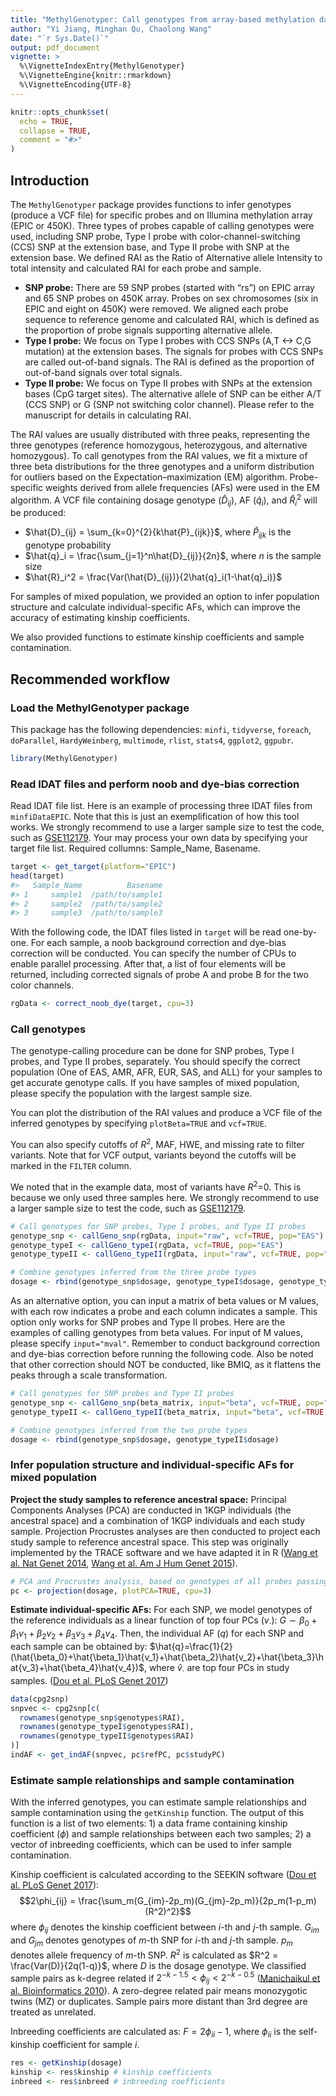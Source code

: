 ```yaml
---
title: "MethylGenotyper: Call genotypes from array-based methylation data"
author: "Yi Jiang, Minghan Qu, Chaolong Wang"
date: "`r Sys.Date()`"
output: pdf_document
vignette: >
  %\VignetteIndexEntry{MethylGenotyper}
  %\VignetteEngine{knitr::rmarkdown}
  %\VignetteEncoding{UTF-8}
---
```


```r
knitr::opts_chunk$set(
  echo = TRUE,
  collapse = TRUE,
  comment = "#>"
)
```

## Introduction

The `MethylGenotyper` package provides functions to infer genotypes (produce a VCF file) for specific probes and on Illumina methylation array (EPIC or 450K). Three types of probes capable of calling genotypes were used, including SNP probe, Type I probe with color-channel-switching (CCS) SNP at the extension base, and Type II probe with SNP at the extension base. We defined RAI as the Ratio of Alternative allele Intensity to total intensity and calculated RAI for each probe and sample.

-   **SNP probe:** There are 59 SNP probes (started with "rs") on EPIC array and 65 SNP probes on 450K array. Probes on sex chromosomes (six in EPIC and eight on 450K) were removed. We aligned each probe sequence to reference genome and calculated RAI, which is defined as the proportion of probe signals supporting alternative allele.
-   **Type I probe:** We focus on Type I probes with CCS SNPs (A,T \<-\> C,G mutation) at the extension bases. The signals for probes with CCS SNPs are called out-of-band signals. The RAI is defined as the proportion of out-of-band signals over total signals.
-   **Type II probe:** We focus on Type II probes with SNPs at the extension bases (CpG target sites). The alternative allele of SNP can be either A/T (CCS SNP) or G (SNP not switching color channel). Please refer to the manuscript for details in calculating RAI.

The RAI values are usually distributed with three peaks, representing the three genotypes (reference homozygous, heterozygous, and alternative homozygous). To call genotypes from the RAI values, we fit a mixture of three beta distributions for the three genotypes and a uniform distribution for outliers based on the Expectation--maximization (EM) algorithm. Probe-specific weights derived from allele frequencies (AFs) were used in the EM algorithm. A VCF file containing dosage genotype ($\hat{D}_{ij}$), AF ($\hat{q}_i$), and $\hat{R}_i^2$ will be produced:

-   $\hat{D}_{ij} = \sum_{k=0}^{2}{k\hat{P}_{ijk}}$, where $\hat{P}_{ijk}$ is the genotype probability
-   $\hat{q}_i = \frac{\sum_{j=1}^n\hat{D}_{ij}}{2n}$, where $n$ is the sample size
-   $\hat{R}_i^2 = \frac{Var(\hat{D}_{ij})}{2\hat{q}_i(1-\hat{q}_i)}$

For samples of mixed population, we provided an option to infer population structure and calculate individual-specific AFs, which can improve the accuracy of estimating kinship coefficients.

We also provided functions to estimate kinship coefficients and sample contamination.

## Recommended workflow

### Load the MethylGenotyper package

This package has the following dependencies: `minfi`, `tidyverse`, `foreach`, `doParallel`, `HardyWeinberg`, `multimode`, `rlist`, `stats4`, `ggplot2`, `ggpubr`.

```r
library(MethylGenotyper)
```

### Read IDAT files and perform noob and dye-bias correction

Read IDAT file list. Here is an example of processing three IDAT files from `minfiDataEPIC`. Note that this is just an exemplification of how this tool works. We strongly recommend to use a larger sample size to test the code, such as [GSE112179](https://www.ncbi.nlm.nih.gov/geo/query/acc.cgi?acc=GSE112179). Your may process your own data by specifying your target file list. Required collumns: Sample_Name, Basename.

```r
target <- get_target(platform="EPIC")
head(target)
#>   Sample_Name          Basename
#> 1     sample1  /path/to/sample1
#> 2     sample2  /path/to/sample2
#> 3     sample3  /path/to/sample3
```

With the following code, the IDAT files listed in `target` will be read one-by-one. For each sample, a noob background correction and dye-bias correction will be conducted. You can specify the number of CPUs to enable parallel processing. After that, a list of four elements will be returned, including corrected signals of probe A and probe B for the two color channels.

```r
rgData <- correct_noob_dye(target, cpu=3)
```

### Call genotypes

The genotype-calling procedure can be done for SNP probes, Type I probes, and Type II probes, separately. You should specify the correct population (One of EAS, AMR, AFR, EUR, SAS, and ALL) for your samples to get accurate genotype calls. If you have samples of mixed population, please specify the population with the largest sample size. 

You can plot the distribution of the RAI values and produce a VCF file of the inferred genotypes by specifying `plotBeta=TRUE` and `vcf=TRUE`.

You can also specify cutoffs of $R^2$, MAF, HWE, and missing rate to filter variants. Note that for VCF output, variants beyond the cutoffs will be marked in the `FILTER` column.

We noted that in the example data, most of variants have $R^2$=0. This is because we only used three samples here. We strongly recommend to use a larger sample size to test the code, such as [GSE112179](https://www.ncbi.nlm.nih.gov/geo/query/acc.cgi?acc=GSE112179).

```r
# Call genotypes for SNP probes, Type I probes, and Type II probes
genotype_snp <- callGeno_snp(rgData, input="raw", vcf=TRUE, pop="EAS")
genotype_typeI <- callGeno_typeI(rgData, vcf=TRUE, pop="EAS")
genotype_typeII <- callGeno_typeII(rgData, input="raw", vcf=TRUE, pop="EAS")

# Combine genotypes inferred from the three probe types
dosage <- rbind(genotype_snp$dosage, genotype_typeI$dosage, genotype_typeII$dosage)
```

As an alternative option, you can input a matrix of beta values or M values, with each row indicates a probe and each column indicates a sample. This option only works for SNP probes and Type II probes. Here are the examples of calling genotypes from beta values. For input of M values, please specify `input="mval"`. Remember to conduct background correction and dye-bias correction before running the following code. Also be noted that other correction should NOT be conducted, like BMIQ, as it flattens the peaks through a scale transformation.

```r
# Call genotypes for SNP probes and Type II probes
genotype_snp <- callGeno_snp(beta_matrix, input="beta", vcf=TRUE, pop="EAS")
genotype_typeII <- callGeno_typeII(beta_matrix, input="beta", vcf=TRUE, pop="EAS")

# Combine genotypes inferred from the two probe types
dosage <- rbind(genotype_snp$dosage, genotype_typeII$dosage)
```

### Infer population structure and individual-specific AFs for mixed population

**Project the study samples to reference ancestral space:** Principal Components Analyses (PCA) are conducted in 1KGP individuals (the ancestral space) and a combination of 1KGP individuals and each study sample. Projection Procrustes analyses are then conducted to project each study sample to reference ancestral space. This step was originally implemented by the TRACE software and we have adapted it in R ([Wang et al. Nat Genet 2014](https://www.nature.com/articles/ng.2924), [Wang et al. Am J Hum Genet 2015](http://dx.doi.org/10.1016/j.ajhg.2015.04.018)).

```r
# PCA and Procrustes analysis, based on genotypes of all probes passing QC
pc <- projection(dosage, plotPCA=TRUE, cpu=3)
```

**Estimate individual-specific AFs:** For each SNP, we model genotypes of the reference individuals as a linear function of top four PCs ($v_\cdot$): $G\sim\beta_0+\beta_1v_1+\beta_2v_2+\beta_3v_3+\beta_4v_4$. Then, the individual AF ($q$) for each SNP and each sample can be obtained by: $\hat{q}=\frac{1}{2}(\hat{\beta_0}+\hat{\beta_1}\hat{v_1}+\hat{\beta_2}\hat{v_2}+\hat{\beta_3}\hat{v_3}+\hat{\beta_4}\hat{v_4})$, where $\hat{v}_\cdot$ are top four PCs in study samples. ([Dou et al. PLoS Genet 2017](https://journals.plos.org/plosgenetics/article?id=10.1371/journal.pgen.1007021))

```r
data(cpg2snp)
snpvec <- cpg2snp[c(
  rownames(genotype_snp$genotypes$RAI), 
  rownames(genotype_typeI$genotypes$RAI), 
  rownames(genotype_typeII$genotypes$RAI)
)]
indAF <- get_indAF(snpvec, pc$refPC, pc$studyPC)
```

<!-- **Recalibrate genotype probabilities based on individual-specific AFs: ** This step is based on the Bayesian approach, which can be implemented by using the `get_GP_bayesian` function. -->

<!-- ```{r recal_geno, eval=FALSE, warning=FALSE, message=FALSE} -->
<!-- # Recalibrate genotypes for SNP probes, Type I probes, and Type II probes -->
<!-- genotype_snp_recal <- recal_Geno(genotype_snp, type="snp_probe", indAF=indAF) -->
<!-- genotype_typeI_recal <- recal_Geno(genotype_typeI, type="typeI_probe", indAF=indAF) -->
<!-- genotype_typeII_recal <- recal_Geno(genotype_typeII, type="typeII_probe", indAF=indAF) -->

<!-- # Combine genotypes inferred from the three probe types -->
<!-- dosage_recal <- rbind(genotype_snp_recal$dosage, genotype_typeI_recal$dosage, genotype_typeII_recal$dosage) -->
<!-- ``` -->

### Estimate sample relationships and sample contamination

With the inferred genotypes, you can estimate sample relationships and sample contamination using the `getKinship` function. The output of this function is a list of two elements: 1) a data frame containing kinship coefficient ($\phi$) and sample relationships between each two samples; 2) a vector of inbreeding coefficients, which can be used to infer sample contamination.

Kinship coefficient is calculated according to the SEEKIN software ([Dou et al. PLoS Genet 2017](https://journals.plos.org/plosgenetics/article?id=10.1371/journal.pgen.1007021)):
$$2\phi_{ij} = \frac{\sum_m(G_{im}-2p_m)(G_{jm}-2p_m)}{2p_m(1-p_m)(R^2)^2}$$
where $\phi_{ij}$ denotes the kinship coefficient between $i$-th and $j$-th sample. $G_{im}$ and $G_{jm}$ denotes genotypes of $m$-th SNP for $i$-th and $j$-th sample. $p_m$ denotes allele frequency of $m$-th SNP. $R^2$ is calculated as $R^2 = \frac{Var(D)}{2q(1-q)}$, where $D$ is the dosage genotype. We classified sample pairs as k-degree related if $2^{-k-1.5} < \phi_{ij} < 2^{-k-0.5}$ ([Manichaikul et al. Bioinformatics 2010](https://academic.oup.com/bioinformatics/article/26/22/2867/228512)). A zero-degree related pair means monozygotic twins (MZ) or duplicates. Sample pairs more distant than 3rd degree are treated as unrelated. 

Inbreeding coefficients are calculated as: $F=2\phi_{ii}-1$, where $\phi_{ii}$ is the self-kinship coefficient for sample $i$.

```r
res <- getKinship(dosage)
kinship <- res$kinship # kinship coefficients
inbreed <- res$inbreed # inbreeding coefficients
```
